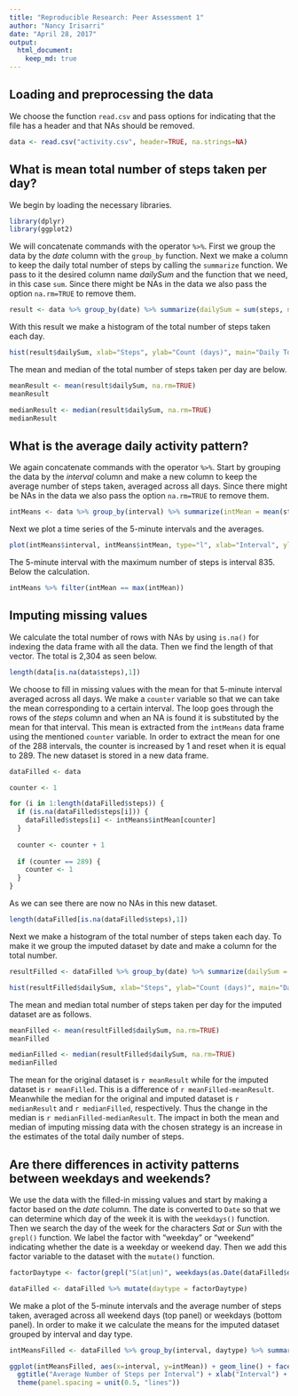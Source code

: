 ```yaml
---
title: "Reproducible Research: Peer Assessment 1"
author: "Nancy Irisarri"
date: "April 28, 2017"
output: 
  html_document:
    keep_md: true
---
```


## Loading and preprocessing the data
We choose the function `read.csv` and pass options for indicating that the file has a header and that NAs should be removed.

```r
data <- read.csv("activity.csv", header=TRUE, na.strings=NA)
```


## What is mean total number of steps taken per day?  
We begin by loading the necessary libraries. 

```r
library(dplyr)
library(ggplot2)
```

We will concatenate commands with the operator `%>%`. First we group the data by the *date* column with the `group_by` function. Next we make a column to keep the daily total number of steps by calling the `summarize` function. We pass to it the desired column name *dailySum* and the function that we need, in this case `sum`. Since there might be NAs in the data we also pass the option `na.rm=TRUE` to remove them.

```r
result <- data %>% group_by(date) %>% summarize(dailySum = sum(steps, na.rm=TRUE))
```

With this result we make a histogram of the total number of steps taken each day.

```r
hist(result$dailySum, xlab="Steps", ylab="Count (days)", main="Daily Total Number of Steps")
```

The mean and median of the total number of steps taken per day are below.

```r
meanResult <- mean(result$dailySum, na.rm=TRUE)
meanResult

medianResult <- median(result$dailySum, na.rm=TRUE)
medianResult
```


## What is the average daily activity pattern?
We again concatenate commands with the operator `%>%`. Start by grouping the data by the *interval* column and make a new column to keep the average number of steps taken, averaged across all days. Since there might be NAs in the data we also pass the option `na.rm=TRUE` to remove them.

```r
intMeans <- data %>% group_by(interval) %>% summarize(intMean = mean(steps, na.rm=TRUE))
```

Next we plot a time series of the 5-minute intervals and the averages.

```r
plot(intMeans$interval, intMeans$intMean, type="l", xlab="Interval", ylab="Average number of steps", lwd=1, main="Average Number of Steps per Interval")
```

The 5-minute interval with the maximum number of steps is interval 835. Below the calculation.

```r
intMeans %>% filter(intMean == max(intMean))
```


## Imputing missing values
We calculate the total number of rows with NAs by using `is.na()` for indexing the data frame with all the data. Then we find the length of that vector. The total is 2,304 as seen below.

```r
length(data[is.na(data$steps),1])
```

We choose to fill in missing values with the mean for that 5-minute interval averaged across all days. We make a `counter` variable so that we can take the mean corresponding to a certain interval. The loop goes through the rows of the *steps* column and when an NA is found it is substituted by the mean for that interval. This mean is extracted from the `intMeans` data frame using the mentioned `counter` variable. In order to extract the mean for one of the 288 intervals, the counter is increased by 1 and reset when it is equal to 289. The new dataset is stored in a new data frame.

```r
dataFilled <- data

counter <- 1

for (i in 1:length(dataFilled$steps)) {
  if (is.na(dataFilled$steps[i])) {
    dataFilled$steps[i] <- intMeans$intMean[counter]
  }
  
  counter <- counter + 1
  
  if (counter == 289) {
    counter <- 1
  }
}
```

As we can see there are now no NAs in this new dataset.

```r
length(dataFilled[is.na(dataFilled$steps),1])
```

Next we make a histogram of the total number of steps taken each day. To make it we group the imputed dataset by date and make a column for the total number.

```r
resultFilled <- dataFilled %>% group_by(date) %>% summarize(dailySum = sum(steps, na.rm=TRUE))

hist(resultFilled$dailySum, xlab="Steps", ylab="Count (days)", main="Daily Total Number of Steps for Imputed Dataset")
```

The mean and median total number of steps taken per day for the imputed dataset are as follows. 

```r
meanFilled <- mean(resultFilled$dailySum, na.rm=TRUE)
meanFilled

medianFilled <- median(resultFilled$dailySum, na.rm=TRUE)
medianFilled
```

The mean for the original dataset is `r meanResult` while for the imputed dataset is `r meanFilled`. This is a difference of `r meanFilled-meanResult`. Meanwhile the median for the original and imputed dataset is `r medianResult` and `r medianFilled`, respectively. Thus the change in the median is `r medianFilled-medianResult`. The impact in both the mean and median of imputing missing data with the chosen strategy is an increase in the estimates of the total daily number of steps.


## Are there differences in activity patterns between weekdays and weekends?
We use the data with the filled-in missing values and start by making a factor based on the *date* column. The date is converted to `Date` so that we can determine which day of the week it is with the `weekdays()` function. Then we search the day of the week for the characters *Sat* or *Sun* with the `grepl()` function. We label the factor with "weekday" or "weekend" indicating whether the date is a weekday or weekend day. Then we add this factor variable to the dataset with the `mutate()` function.

```r
factorDaytype <- factor(grepl("S(at|un)", weekdays(as.Date(dataFilled$date))), levels=c(TRUE, FALSE), labels=c("weekend", "weekday"))

dataFilled <- dataFilled %>% mutate(daytype = factorDaytype)
```

We make a plot of the 5-minute intervals and the average number of steps taken, averaged across all weekend days (top panel) or weekdays (bottom panel). In order to make it we calculate the means for the imputed dataset grouped by interval and day type.

```r
intMeansFilled <- dataFilled %>% group_by(interval, daytype) %>% summarize(intMean = mean(steps, na.rm=TRUE))

ggplot(intMeansFilled, aes(x=interval, y=intMean)) + geom_line() + facet_grid(daytype ~ .) + 
  ggtitle("Average Number of Steps per Interval") + xlab("Interval") + ylab("Number of steps") + 
  theme(panel.spacing = unit(0.5, "lines"))
```